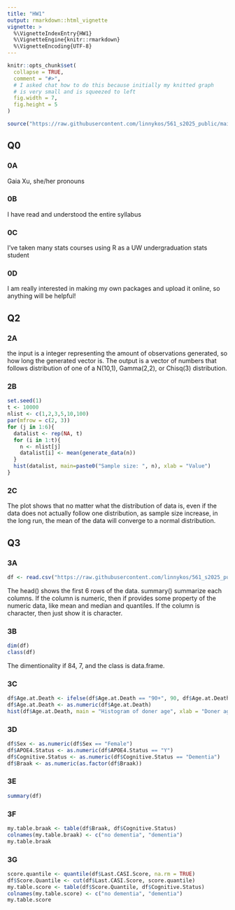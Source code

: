 ```yaml
---
title: "HW1"
output: rmarkdown::html_vignette
vignette: >
  %\VignetteIndexEntry{HW1}
  %\VignetteEngine{knitr::rmarkdown}
  %\VignetteEncoding{UTF-8}
---
```


```r
knitr::opts_chunk$set(
  collapse = TRUE,
  comment = "#>",
  # I asked chat how to do this because initially my knitted graph
  # is very small and is squeezed to left
  fig.width = 7,
  fig.height = 5
)
```

```r
source("https://raw.githubusercontent.com/linnykos/561_s2025_public/main/HW1_files/generate_data.R")
```

## Q0

### 0A

Gaia Xu, she/her pronouns 

### 0B

I have read and understood the entire syllabus

### 0C

I've taken many stats courses using R as a UW undergraduation stats student

### 0D

I am really interested in making my own packages and upload it online, so anything will be helpful!

## Q2

### 2A

the input is a integer representing the amount of observations generated, so how long the generated vector is. The output is a vector of numbers that follows distribution of one of a N(10,1), Gamma(2,2), or Chisq(3) distribution.

### 2B

```r
set.seed(1)
t <- 10000
nlist <- c(1,2,3,5,10,100)
par(mfrow = c(2, 3))
for (j in 1:6){
  datalist <- rep(NA, t)
  for (i in 1:t){
    n <- nlist[j]
    datalist[i] <- mean(generate_data(n))
  }
  hist(datalist, main=paste0("Sample size: ", n), xlab = "Value")
}
```

### 2C

The plot shows that no matter what the distribution of data is, even if the data does not actually follow one distribution, as sample size increase, in the long run, the mean of the data will converge to a normal distribution.

## Q3

### 3A

```r
df <- read.csv("https://raw.githubusercontent.com/linnykos/561_s2025_public/main/HW1_files/sea-ad.csv")
```

The head() shows the first 6 rows of the data. summary() summarize each columns. If the column is numeric, then if provides some property of the numeric data, like mean and median and quantiles. If the column is character, then just show it is character.

### 3B

```r
dim(df)
class(df)
```

The dimentionality if 84, 7, and the class is data.frame.

### 3C

```r
df$Age.at.Death <- ifelse(df$Age.at.Death == "90+", 90, df$Age.at.Death)
df$Age.at.Death <- as.numeric(df$Age.at.Death)
hist(df$Age.at.Death, main = "Histogram of doner age", xlab = "Doner age")
```

### 3D

```r
df$Sex <- as.numeric(df$Sex == "Female")
df$APOE4.Status <- as.numeric(df$APOE4.Status == "Y")
df$Cognitive.Status <- as.numeric(df$Cognitive.Status == "Dementia")
df$Braak <- as.numeric(as.factor(df$Braak))
```

### 3E

```r
summary(df)
```

### 3F

```r
my.table.braak <- table(df$Braak, df$Cognitive.Status)
colnames(my.table.braak) <- c("no dementia", "dementia")
my.table.braak
```

### 3G

```r
score.quantile <- quantile(df$Last.CASI.Score, na.rm = TRUE)
df$Score.Quantile <- cut(df$Last.CASI.Score, score.quantile)
my.table.score <- table(df$Score.Quantile, df$Cognitive.Status)
colnames(my.table.score) <- c("no dementia", "dementia")
my.table.score
```





